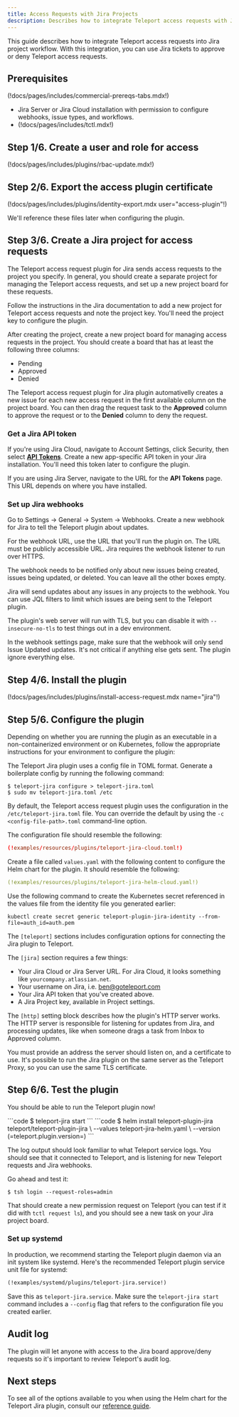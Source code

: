 ```yaml
---
title: Access Requests with Jira Projects
description: Describes how to integrate Teleport access requests with Jira project workflows.
---
```


This guide describes how to integrate Teleport access requests into Jira project workflow. 
With this integration, you can use Jira tickets to approve or deny Teleport access requests.

## Prerequisites

(!docs/pages/includes/commercial-prereqs-tabs.mdx!)

- Jira Server or Jira Cloud installation with permission to configure webhooks, 
  issue types, and workflows.
- (!docs/pages/includes/tctl.mdx!)

## Step 1/6. Create a user and role for access

(!docs/pages/includes/plugins/rbac-update.mdx!)

## Step 2/6. Export the access plugin certificate

(!docs/pages/includes/plugins/identity-export.mdx user="access-plugin"!)

We'll reference these files later when configuring the plugin.

## Step 3/6. Create a Jira project for access requests

The Teleport access request plugin for Jira sends access requests to the project you specify. 
In general, you should create a separate project for managing the Teleport access requests, and 
set up a new project board for these requests.

Follow the instructions in the Jira documentation to add a new project for Teleport access 
requests and note the project key. You'll need the project key to configure the plugin.

After creating the project, create a new project board for managing access requests in the project. 
You should create a board that has at least the following three columns:

- Pending
- Approved
- Denied

The Teleport access request plugin for Jira plugin automativelly creates a new issue for each 
new access request in the first available column on the project board. You can then drag the 
request task to the **Approved** column to approve the request or to the **Denied** column 
to deny the request.

### Get a Jira API token

If you're using Jira Cloud, navigate to Account Settings, click Security, then select
[**API Tokens**](https://id.atlassian.com/manage-profile/security/api-tokens).
Create a new app-specific API token in your Jira installation. 
You'll need this token later to configure the plugin.

If you are using Jira Server, navigate to the URL for the **API Tokens** page.
This URL depends on where you have installed.

### Set up Jira webhooks

Go to Settings → General → System → Webhooks.
Create a new webhook for Jira to tell the Teleport plugin about updates.

For the webhook URL, use the URL that you'll run the plugin on. The URL must be publicly 
accessible URL. Jira requires the webhook listener to run over HTTPS.

The webhook needs to be notified only about new issues being created, issues being 
updated, or deleted. You can leave all the other boxes empty.

Jira will send updates about any issues in any projects to the webhook.
You can use JQL filters to limit which issues are being sent to the Teleport plugin.

The plugin's web server will run with TLS, but you can disable it with `--insecure-no-tls` 
to test things out in a dev environment.

In the webhook settings page, make sure that the webhook will only send Issue Updated 
updates. It's not critical if anything else gets sent. The plugin ignore everything else.

## Step 4/6. Install the plugin

(!docs/pages/includes/plugins/install-access-request.mdx name="jira"!)

## Step 5/6. Configure the plugin

Depending on whether you are running the plugin as an executable in a
non-containerized environment or on Kubernetes, follow the appropriate
instructions for your environment to configure the plugin: 

<Tabs>
<TabItem 
label="Executable" 
>

The Teleport Jira plugin uses a config file in TOML format. Generate a
boilerplate config by running the following command:

```code
$ teleport-jira configure > teleport-jira.toml
$ sudo mv teleport-jira.toml /etc
```

By default, the Teleport access request plugin uses the configuration in
the `/etc/teleport-jira.toml` file. You can override the default by using
the `-c <config-file-path>.toml` command-line option.

The configuration file should resemble the following:

```toml
(!examples/resources/plugins/teleport-jira-cloud.toml!)
```
</TabItem>
<TabItem 
label="Helm Chart" 
>

Create a file called `values.yaml` with the following content to configure
the Helm chart for the plugin. It should resemble the following:

```yaml
(!examples/resources/plugins/teleport-jira-helm-cloud.yaml!)
```

Use the following command to create the Kubernetes secret referenced in the
values file from the identity file you generated earlier:

```console
kubectl create secret generic teleport-plugin-jira-identity --from-file=auth_id=auth.pem
```
</TabItem>
</Tabs>

The `[teleport]` sections includes configuration options for connecting the Jira
plugin to Teleport.

The `[jira]` section requires a few things:

- Your Jira Cloud or Jira Server URL. For Jira Cloud, it looks something like `yourcompany.atlassian.net`.
- Your username on Jira, i.e. [ben@goteleport.com](mailto:ben@goteleport.com)
- Your Jira API token that you've created above.
- A Jira Project key, available in Project settings.

The `[http]` setting block describes how the plugin's HTTP server works. The HTTP server is responsible for listening for updates from Jira, and processing updates, like when someone drags a task from Inbox to Approved column.

You must provide an address the server should listen on, and a certificate to use. It's possible to
run the Jira plugin on the same server as the Teleport Proxy, so you can use the same TLS certificate.

## Step 6/6. Test the plugin

You should be able to run the Teleport plugin now!

<Tabs>
<TabItem label="Executable" scopes={["oss", "enterprise", "cloud"]}>
```code
$ teleport-jira start
```
</TabItem>
<TabItem label="Helm Chart" scopes={["oss", "enterprise", "cloud"]}>
```code
$ helm install teleport-plugin-jira teleport/teleport-plugin-jira \
  --values teleport-jira-helm.yaml \
  --version (=teleport.plugin.version=)
```
</TabItem>
</Tabs>

The log output should look familiar to what Teleport service logs. You should see that it connected to Teleport, and is listening for new Teleport requests and Jira webhooks.

Go ahead and test it:

```code
$ tsh login --request-roles=admin
```

That should create a new permission request on Teleport (you can test if it did with `tctl request ls`), and you should see a new task on your Jira project board.

### Set up systemd

In production, we recommend starting the Teleport plugin daemon via an init system like systemd.
Here's the recommended Teleport plugin service unit file for systemd:

```txt
(!examples/systemd/plugins/teleport-jira.service!)
```

Save this as `teleport-jira.service`. Make sure the `teleport-jira start` command includes a `--config` flag that refers to the configuration file you created earlier.

## Audit log

The plugin will let anyone with access to the Jira board approve/deny requests so it's
important to review Teleport's audit log.

## Next steps

To see all of the options available to you when using the Helm chart for the
Teleport Jira plugin, consult our [reference
guide](../../reference/helm-reference/teleport-plugin-jira.mdx).

